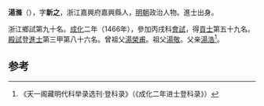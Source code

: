 '''湯滌'''（{{bd|1436年||？}}），字'''新之'''，浙江嘉興府嘉興縣人，[[明朝|明朝]]政治人物。進士出身。

浙江鄉試第九十名。[[成化|成化]]二年（1466年），參加丙戌科[[會試|會試]]，得[[貢士|貢士]]第五十九名。[[殿試|殿試]]登[[進士|進士]]第三甲第八十六名。曾祖父[[湯榮甫|湯榮甫]]。祖父[[湯敬|湯敬]]。父亲[[湯浩|湯浩]]<ref>《天一阁藏明代科举录选刊·登科录》（《成化二年进士登科录》）</ref>。

==参考==
{{reflist}}
{{明朝人物小作品}}
{{成化二年丙戌科殿試金榜}}